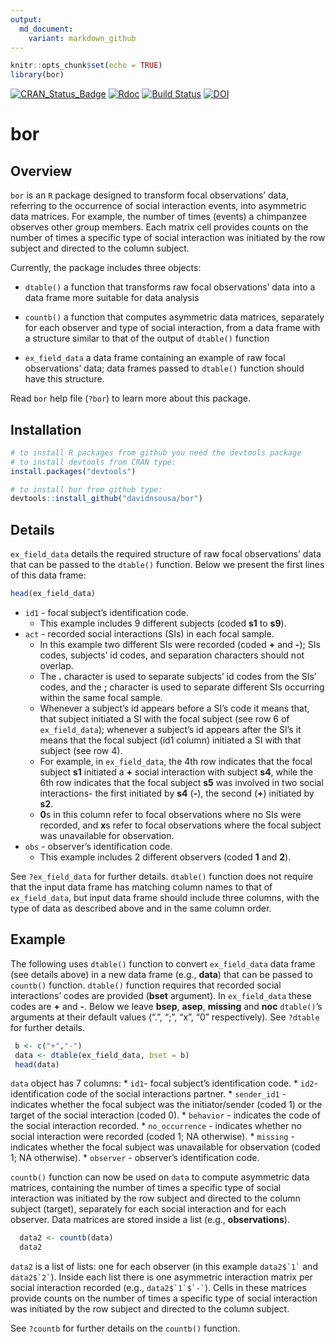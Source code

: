 ```yaml
---
output:
  md_document:
    variant: markdown_github
---
```


```r
knitr::opts_chunk$set(echo = TRUE)
library(bor)
```

[![CRAN\_Status\_Badge](http://www.r-pkg.org/badges/version/bor)](https://cran.r-project.org/package=bor)
[![Rdoc](http://www.rdocumentation.org/badges/version/bor)](http://www.rdocumentation.org/packages/bor)
[![Build Status](https://travis-ci.org/davidnsousa/bor.svg?branch=master)](https://travis-ci.org/davidnsousa/bor) [![DOI](https://zenodo.org/badge/DOI/10.5281/zenodo.1317543.svg)](https://doi.org/10.5281/zenodo.1317543)

# bor

## Overview

`bor`  is an `R` package designed to transform focal observations' data, referring to the occurrence of social interaction events, into asymmetric data matrices. For example, the number of times (events) a chimpanzee observes other group members. Each matrix cell provides counts on the number of times a specific type of social interaction was initiated by the row subject and directed to the column subject.

Currently, the package includes three objects:

* `dtable()` a function that transforms raw focal observations' data into a data frame
more suitable for data analysis

* `countb()` a function that computes asymmetric data matrices, separately for each observer and type of social interaction, from a data frame with a structure similar to that of the output of `dtable()` function

* `ex_field_data` a data frame containing an example of raw focal observations' data; data frames passed to `dtable()` function should have this structure.


Read `bor` help file (`?bor`) to learn more about this package.


## Installation

```r
# to install R packages from github you need the devtools package
# to install devtools from CRAN type:
install.packages("devtools")

# to install bor from github type:
devtools::install_github("davidnsousa/bor")
```

## Details

`ex_field_data` details the required structure of raw focal observations' data that can be passed to the `dtable()` function.
Below we present the first lines of this data frame:

``` r
head(ex_field_data)
```

* `id1` - focal subject's identification code.
  + This example includes 9 different subjects (coded **s1** to **s9**).

* `act` - recorded social interactions (SIs) in each focal sample.
  + In this example two different SIs were recorded (coded **+** and **-**); SIs codes, subjects' id codes, and separation characters should not overlap.
  + The **.** character is used to separate subjects' id codes from the SIs' codes, and the **;** character is used to separate different SIs occurring within the same focal sample.
  + Whenever a subject's id appears before a SI's code it means that, that subject initiated a SI with the focal subject (see row 6 of `ex_field_data`); whenever a subject's id appears after the SI's it means that the focal subject (id1 column) initiated a SI with that subject (see row 4).
  + For example, in `ex_field_data`, the 4th row indicates that the focal subject **s1** initiated a **+** social interaction with subject **s4**, while the 6th row indicates that the focal subject **s5** was involved in two social interactions- the first initiated by **s4** (**-**), the second (**+**) initiated by **s2**.
  + **0**s in this column refer to focal observations where no SIs were recorded, and **x**s refer to focal observations where the focal subject was unavailable for observation.

* `obs` - observer's identification code.
  + This example includes 2 different observers (coded **1** and **2**).

See `?ex_field_data` for further details.
`dtable()` function does not require that the input data frame has matching column names to that of `ex_field_data`, but input data frame should include three columns, with the type of data as described above and in the same column order.


## Example

The following uses `dtable()` function to convert `ex_field_data` data frame (see details above) in a new data frame (e.g., **data**) that can be passed to `countb()` function.
`dtable()` function requires that recorded social interactions' codes are provided (**bset** argument). In `ex_field_data` these codes are **+** and **-**.
Below we leave **bsep**, **asep**, **missing** and **noc**  `dtable()`'s arguments at their default values (".", ";", "x", "0" respectively). See `?dtable` for further details.

``` r
 b <- c("+","-")
 data <- dtable(ex_field_data, bset = b)
 head(data)
```

`data` object has 7 columns: 
* `id1`- focal subject's identification code.
* `id2`- identification code of the social interactions partner.
* `sender_id1` - indicates whether the focal subject was the initiator/sender (coded 1) or the target of the social interaction (coded 0).
* `behavior` - indicates the code of the social interaction recorded.
* `no_occurrence` - indicates whether no social interaction were recorded (coded 1; NA otherwise).
* `missing` - indicates whether the focal subject was unavailable for observation (coded 1; NA otherwise).
* `observer` - observer's identification code.

`countb()` function can now be used on `data` to compute asymmetric data matrices, containing the number of times a specific type of social interaction was initiated by the row subject and directed to the column subject (target), separately for each social interaction and for each observer. Data matrices are stored inside a list (e.g., **observations**).

``` r
  data2 <- countb(data)
  data2
```

`data2` is a list of lists: one for each observer (in this example ``data2$`1` `` and ``data2$`2` ``). Inside each list there is one asymmetric interaction matrix per social interaction recorded (e.g., ``data2$`1`$`-` ``). Cells in these matrices provide counts on the number of times a specific type of social interaction was initiated by the row subject and directed to the column subject.

See `?countb` for further details on the `countb()` function.

